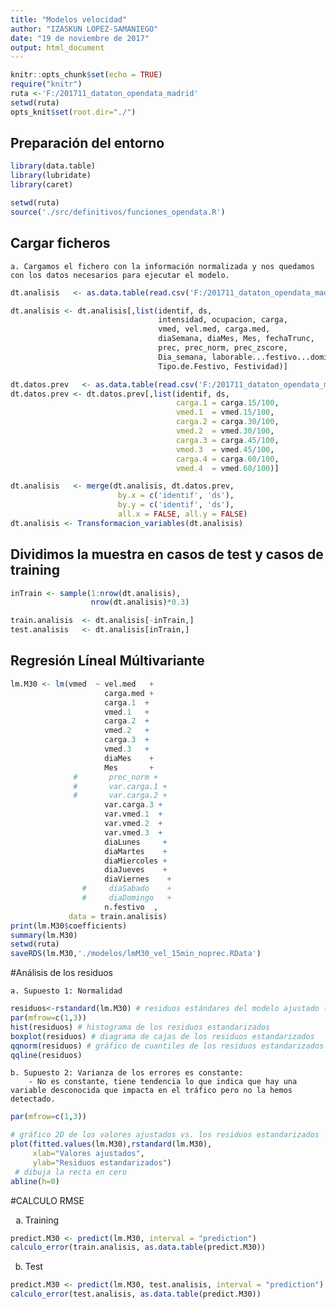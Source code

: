 ---
title: "Modelos velocidad"
author: "IZASKUN LOPEZ-SAMANIEGO"
date: "19 de noviembre de 2017"
output: html_document
---

```{r setup, include=FALSE}
knitr::opts_chunk$set(echo = TRUE)
require("knitr")
ruta <-'F:/201711_dataton_opendata_madrid'
setwd(ruta)
opts_knit$set(root.dir="./")

```


## Preparación del entorno

```{r entorno}
library(data.table)
library(lubridate)
library(caret)

setwd(ruta)
source('./src/definitivos/funciones_opendata.R')

```

## Cargar ficheros

    a. Cargamos el fichero con la información normalizada y nos quedamos con los datos necesarios para ejecutar el modelo.
    
```{r carga_ficheros}
dt.analisis   <- as.data.table(read.csv('F:/201711_dataton_opendata_madrid/dat/PM16_dataset.csv'))

dt.analisis <- dt.analisis[,list(identif, ds, 
                                 intensidad, ocupacion, carga,
                                 vmed, vel.med, carga.med,
                                 diaSemana, diaMes, Mes, fechaTrunc,
                                 prec, prec_norm, prec_zscore,
                                 Dia_semana, laborable...festivo...domingo.festivo,
                                 Tipo.de.Festivo, Festividad)]
```

```{r carga_ficheros_datos_prev}
dt.datos.prev   <- as.data.table(read.csv('F:/201711_dataton_opendata_madrid/dat/trafico_outlier_datos_previos.csv', sep = ';'))
dt.datos.prev <- dt.datos.prev[,list(identif, ds, 
                                     carga.1 = carga.15/100,
                                     vmed.1  = vmed.15/100,
                                     carga.2 = carga.30/100,
                                     vmed.2  = vmed.30/100,
                                     carga.3 = carga.45/100,
                                     vmed.3  = vmed.45/100,
                                     carga.4 = carga.60/100,
                                     vmed.4  = vmed.60/100)]
```

```{r preparar_datos}
dt.analisis   <- merge(dt.analisis, dt.datos.prev,
                        by.x = c('identif', 'ds'),
                        by.y = c('identif', 'ds'),
                        all.x = FALSE, all.y = FALSE)
dt.analisis <- Transformacion_variables(dt.analisis)
```

## Dividimos la muestra en casos de test y casos de training

```{r test_and_testing, echo=TRUE}

inTrain <- sample(1:nrow(dt.analisis),
                  nrow(dt.analisis)*0.3)

train.analisis  <- dt.analisis[-inTrain,]
test.analisis   <- dt.analisis[inTrain,]

```

## Regresión Líneal Múltivariante

```{r Reg Lineal, echo=TRUE}

lm.M30 <- lm(vmed  ~ vel.med   +
                     carga.med +
                     carga.1  +
                     vmed.1   +
                     carga.2  +
                     vmed.2   +
                     carga.3  +
                     vmed.3   +
                     diaMes    +
                     Mes       +
              #       prec_norm +
              #       var.carga.1 +
              #       var.carga.2 +
                     var.carga.3 +
                     var.vmed.1  +
                     var.vmed.2  +
                     var.vmed.3  +
                     diaLunes     +
                     diaMartes    +
                     diaMiercoles +
                     diaJueves    +
                     diaViernes    +
                #     diaSabado    +
                #     diaDomingo   +
                     n.festivo  ,
             data = train.analisis)
print(lm.M30$coefficients)
summary(lm.M30)
setwd(ruta)
saveRDS(lm.M30,'./modelos/lmM30_vel_15min_noprec.RData')

```

#Análisis de los residuos

    a. Supuesto 1: Normalidad
```{r analisis residuos 1, echo=TRUE}

residuos<-rstandard(lm.M30) # residuos estándares del modelo ajustado (completo) 
par(mfrow=c(1,3))  
hist(residuos) # histograma de los residuos estandarizados 
boxplot(residuos) # diagrama de cajas de los residuos estandarizados 
qqnorm(residuos) # gráfico de cuantiles de los residuos estandarizados 
qqline(residuos)
```

    b. Supuesto 2: Varianza de los errores es constante:
        - No es constante, tiene tendencia lo que indica que hay una variable desconocida que impacta en el tráfico pero no la hemos detectado.
    
```{r analisis residuos 2, echo=TRUE}
par(mfrow=c(1,3))  

# gráfico 2D de los valores ajustados vs. los residuos estandarizados 
plot(fitted.values(lm.M30),rstandard(lm.M30), 
     xlab="Valores ajustados", 
     ylab="Residuos estandarizados") 
 # dibuja la recta en cero
abline(h=0)
```
   
#CALCULO RMSE
  
  a. Training

```{r RMSE Training, echo=TRUE}
predict.M30 <- predict(lm.M30, interval = "prediction")
calculo_error(train.analisis, as.data.table(predict.M30))

```

  b. Test

```{r RMSE Test, echo=TRUE}
predict.M30 <- predict(lm.M30, test.analisis, interval = "prediction")
calculo_error(test.analisis, as.data.table(predict.M30))

```
